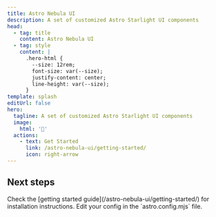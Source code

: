 ```yaml
---
title: Astro Nebula UI
description: A set of customized Astro Starlight UI components
head:
  - tag: title
    content: Astro Nebula UI
  - tag: style
    content: |
      .hero-html {
        --size: 12rem;
        font-size: var(--size);
        justify-content: center;
        line-height: var(--size);
      }
template: splash
editUrl: false
hero:
  tagline: A set of customized Astro Starlight UI components
  image:
    html: '🔋'
  actions:
    - text: Get Started
      link: /astro-nebula-ui/getting-started/
      icon: right-arrow
---
```



## Next steps

<CardGrid stagger>
  <Card title="Install the plugin" icon="puzzle">
    Check the [getting started guide](/astro-nebula-ui/getting-started/) for installation instructions.
  </Card>
  <Card title="Configure the plugin" icon="setting">
    Edit your config in the `astro.config.mjs` file.
  </Card>
</CardGrid>
